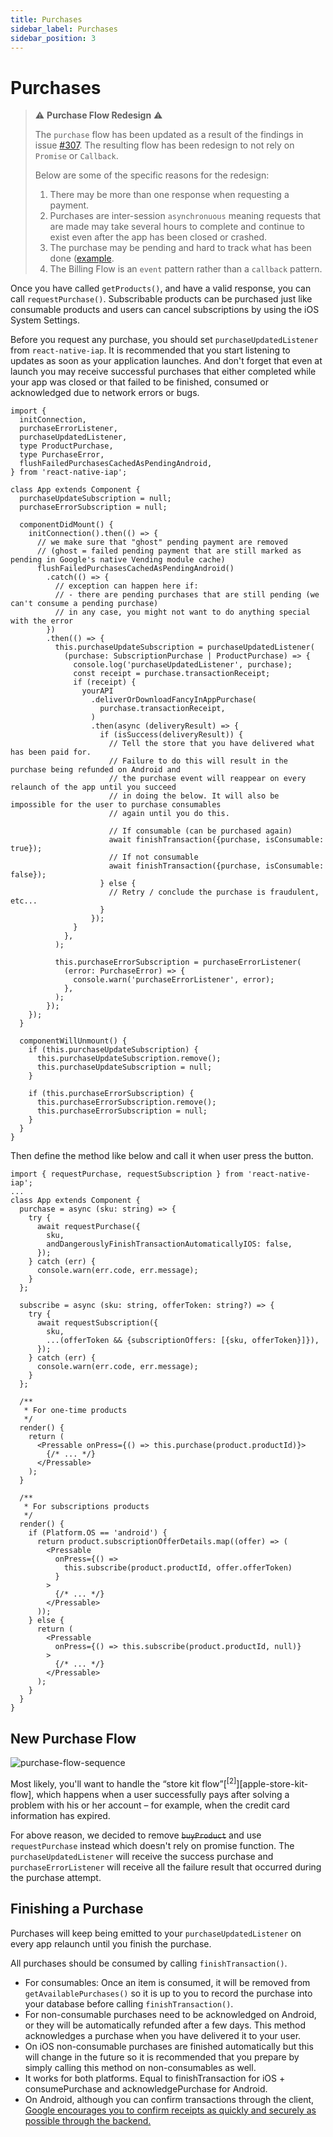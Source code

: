 ```yaml
---
title: Purchases
sidebar_label: Purchases
sidebar_position: 3
---
```



<AdFitTopFixed />

# Purchases

> :warning: **Purchase Flow Redesign** :warning:
>
> The `purchase` flow has been updated as a result of the findings in issue [#307](https://github.com/dooboolab-community/react-native-iap/issues/307).
> The resulting flow has been redesign to not rely on `Promise` or `Callback`.
>
> Below are some of the specific reasons for the redesign:
>
> 1. There may be more than one response when requesting a payment.
> 2. Purchases are inter-session `asynchronuous` meaning requests that are made may take several hours to complete and continue to exist even after the app has been closed or crashed.
> 3. The purchase may be pending and hard to track what has been done ([example](https://github.com/dooboolab-community/react-native-iap/issues/307).
> 4. The Billing Flow is an `event` pattern rather than a `callback` pattern.

Once you have called `getProducts()`, and have a valid response, you can call `requestPurchase()`. Subscribable products can be purchased just like consumable products and users can cancel subscriptions by using the iOS System Settings.

Before you request any purchase, you should set `purchaseUpdatedListener` from `react-native-iap`. It is recommended that you start listening to updates as soon as your application launches. And don't forget that even at launch you may receive successful purchases that either completed while your app was closed or that failed to be finished, consumed or acknowledged due to network errors or bugs.

```tsx
import {
  initConnection,
  purchaseErrorListener,
  purchaseUpdatedListener,
  type ProductPurchase,
  type PurchaseError,
  flushFailedPurchasesCachedAsPendingAndroid,
} from 'react-native-iap';

class App extends Component {
  purchaseUpdateSubscription = null;
  purchaseErrorSubscription = null;

  componentDidMount() {
    initConnection().then(() => {
      // we make sure that "ghost" pending payment are removed
      // (ghost = failed pending payment that are still marked as pending in Google's native Vending module cache)
      flushFailedPurchasesCachedAsPendingAndroid()
        .catch(() => {
          // exception can happen here if:
          // - there are pending purchases that are still pending (we can't consume a pending purchase)
          // in any case, you might not want to do anything special with the error
        })
        .then(() => {
          this.purchaseUpdateSubscription = purchaseUpdatedListener(
            (purchase: SubscriptionPurchase | ProductPurchase) => {
              console.log('purchaseUpdatedListener', purchase);
              const receipt = purchase.transactionReceipt;
              if (receipt) {
                yourAPI
                  .deliverOrDownloadFancyInAppPurchase(
                    purchase.transactionReceipt,
                  )
                  .then(async (deliveryResult) => {
                    if (isSuccess(deliveryResult)) {
                      // Tell the store that you have delivered what has been paid for.
                      // Failure to do this will result in the purchase being refunded on Android and
                      // the purchase event will reappear on every relaunch of the app until you succeed
                      // in doing the below. It will also be impossible for the user to purchase consumables
                      // again until you do this.

                      // If consumable (can be purchased again)
                      await finishTransaction({purchase, isConsumable: true});
                      // If not consumable
                      await finishTransaction({purchase, isConsumable: false});
                    } else {
                      // Retry / conclude the purchase is fraudulent, etc...
                    }
                  });
              }
            },
          );

          this.purchaseErrorSubscription = purchaseErrorListener(
            (error: PurchaseError) => {
              console.warn('purchaseErrorListener', error);
            },
          );
        });
    });
  }

  componentWillUnmount() {
    if (this.purchaseUpdateSubscription) {
      this.purchaseUpdateSubscription.remove();
      this.purchaseUpdateSubscription = null;
    }

    if (this.purchaseErrorSubscription) {
      this.purchaseErrorSubscription.remove();
      this.purchaseErrorSubscription = null;
    }
  }
}
```

Then define the method like below and call it when user press the button.

```tsx
import { requestPurchase, requestSubscription } from 'react-native-iap';
...
class App extends Component {
  purchase = async (sku: string) => {
    try {
      await requestPurchase({
        sku,
        andDangerouslyFinishTransactionAutomaticallyIOS: false,
      });
    } catch (err) {
      console.warn(err.code, err.message);
    }
  };

  subscribe = async (sku: string, offerToken: string?) => {
    try {
      await requestSubscription({
        sku,
        ...(offerToken && {subscriptionOffers: [{sku, offerToken}]}),
      });
    } catch (err) {
      console.warn(err.code, err.message);
    }
  };

  /**
   * For one-time products
   */
  render() {
    return (
      <Pressable onPress={() => this.purchase(product.productId)}>
        {/* ... */}
      </Pressable>
    );
  }

  /**
   * For subscriptions products
   */
  render() {
    if (Platform.OS == 'android') {
      return product.subscriptionOfferDetails.map((offer) => (
        <Pressable
          onPress={() =>
            this.subscribe(product.productId, offer.offerToken)
          }
        >
          {/* ... */}
        </Pressable>
      ));
    } else {
      return (
        <Pressable
          onPress={() => this.subscribe(product.productId, null)}
        >
          {/* ... */}
        </Pressable>
      );
    }
  }
}
```

## New Purchase Flow

![purchase-flow-sequence](../../static/img/react-native-iapv3.svg)

Most likely, you'll want to handle the “store kit flow”[<sup>\[2\]</sup>][apple-store-kit-flow],
which happens when a user successfully pays after solving a problem with his or her account – for example, when the credit card information has expired.

For above reason, we decided to remove ~~`buyProduct`~~ and use `requestPurchase` instead which doesn't rely on promise function. The `purchaseUpdatedListener` will receive the success purchase and `purchaseErrorListener` will receive all the failure result that occurred during the purchase attempt.

## Finishing a Purchase

Purchases will keep being emitted to your `purchaseUpdatedListener` on every app relaunch until you finish the purchase.

All purchases should be consumed by calling `finishTransaction()`.

- For consumables: Once an item is consumed, it will be removed from `getAvailablePurchases()` so it is up to you to record the purchase into your database before calling `finishTransaction()`.
- For non-consumable purchases need to be acknowledged on Android, or they will be automatically refunded after a few days. This method acknowledges a purchase when you have delivered it to your user.
- On iOS non-consumable purchases are finished automatically but this will change in the future so it is recommended that you prepare by simply calling this method on non-consumables as well.
- It works for both platforms. Equal to finishTransaction for iOS + consumePurchase and acknowledgePurchase for Android.
- On Android, although you can confirm transactions through the client, [Google encourages you to confirm receipts as quickly and securely as possible through the backend.](https://developer.android.com/google/play/billing/integrate?hl=zh-cn#subscriptions)
